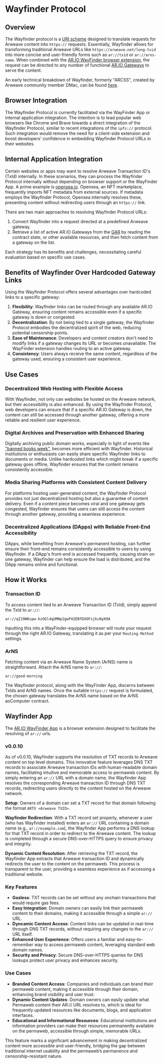 
<HeroPattern />

# Wayfinder Protocol

## Overview

The Wayfinder protocol is a [URI scheme](https://wikipedia.org/wiki/Uniform_Resource_Identifier) designed to translate requests for Arweave content into `https://` requests. Essentially, Wayfinder allows for transforming traditional Arweave URLs like `https://arweave.net/long-txid` into more concise and user-friendly forms such as `ar://txid` or `ar://arns-name`. When combined with the [AR.IO WayFinder browser extension](https://chrome.google.com/webstore/detail/ario-WayFinder/hnhmeknhajanolcoihhkkaaimapnmgil), the request can be directed to any number of functional [AR.IO Gateways](./gateways/) to serve the content.



An early technical breakdown of Wayfinder, formerly "ARCSS", created by Arweave community member DMac, can be found [here](https://hackmd.io/@DMac/r1iyjzxPs).



## Browser Integration

The Wayfinder Protocol is currently facilitated via the WayFinder App or internal application integration. The intention is to lead popular web browsers like Chrome and Brave towards a direct integration of the Wayfinder Protocol, similar to recent integrations of the `ipfs://` protocol. Such integration would remove the need for a client-side extension and boost developers' confidence in embedding Wayfinder Protocol URLs in their websites.

## Internal Application Integration

Certain websites or apps may want to resolve Arweave Transaction ID's (TxId) internally. In these scenarios, they can process the Wayfinder Protocol internally without depending on browser support or the WayFinder App. A prime example is [opensea.io](https://opensea.io). Opensea, an NFT marketplace, frequently imports NFT metadata from external sources. If metadata employs the Wayfinder Protocol, Opensea internally resolves these, presenting content without redirecting users through an `https://` link.

There are two main approaches to resolving Wayfinder Protocol URLs:

1. Convert Wayfinder into a request directed at a predefined Arweave gateway.
2. Retrieve a list of active AR.IO Gateways from the [GAR](/gateways/gateway-network#gateway-address-registry-gar) by reading the contract state, or other available resources, and then fetch content from a gateway on the list.

Each strategy has its benefits and challenges, necessitating careful evaluation based on specific use cases.

## Benefits of Wayfinder Over Hardcoded Gateway Links

Using the Wayfinder Protocol offers several advantages over hardcoded links to a specific gateway:

1. **Flexibility**: Wayfinder links can be routed through any available AR.IO Gateway, ensuring content remains accessible even if a specific gateway is down or congested.
2. **Decentralization**: By not being tied to a single gateway, the Wayfinder Protocol embodies the decentralized spirit of the web, reducing potential censorship points.
3. **Ease of Maintenance**: Developers and content creators don't need to modify links if a gateway changes its URL or becomes unavailable. The WayFinder extension handles routing to an active gateway.
4. **Consistency**: Users always receive the same content, regardless of the gateway used, ensuring a consistent user experience.

## Use Cases

### Decentralized Web Hosting with Flexible Access

With Wayfinder, not only can websites be hosted on the Arweave network, but their accessibility is also enhanced. By using the Wayfinder Protocol, web developers can ensure that if a specific AR.IO Gateway is down, the content can still be accessed through another gateway, offering a more reliable and resilient user experience.


### Digital Archives and Preservation with Enhanced Sharing

Digitally archiving public domain works, especially in light of events like ["banned books week"](https://www.youtube.com/watch?v=eMSCHXklULQ), becomes more efficient with Wayfinder. Historical institutions or enthusiasts can easily share specific Wayfinder links to documents or media. Unlike hardcoded links which might break if a specific gateway goes offline, Wayfinder ensures that the content remains consistently accessible.

### Media Sharing Platforms with Consistent Content Delivery

For platforms hosting user-generated content, the Wayfinder Protocol provides not just decentralized hosting but also a guarantee of content delivery. Even if a content piece becomes viral and one gateway gets congested, Wayfinder ensures that users can still access the content through another gateway, providing a seamless experience.

### Decentralized Applications (DApps) with Reliable Front-End Accessibility

DApps, while benefiting from Arweave's permanent hosting, can further ensure their front-end remains consistently accessible to users by using Wayfinder. If a DApp's front-end is accessed frequently, causing strain on one gateway, Wayfinder can help ensure the load is distributed, and the DApp remains online and functional.


## How it Works

### Transaction ID

To access content tied to an Arweave Transaction ID (TxId), simply append the TxId to `ar://`:

```
ar://qI19W6spw-kzOGl4qUMNp2gwFH2EBfDXOFsjkcNyK9A
```


Inputting this into a WayFinder-equipped browser will route your request through the right AR.IO Gateway, translating it as per your `Routing Method` settings.

### ArNS

Fetching content via an Arweave Name System (ArNS) name is straightforward. Attach the ArNS name to `ar://`:

```
ar://good-morning
```


The Wayfinder protocol, along with the WayFinder App, discerns between TxIds and ArNS names. Once the suitable `https://` request is formulated, the chosen gateway translates the ArNS name based on the ArNS aoComputer contract.

## Wayfinder App

The [AR.IO WayFinder App](https://chrome.google.com/webstore/detail/ario-WayFinder/hnhmeknhajanolcoihhkkaaimapnmgil) is a browser extension designed to facilitate the resolving of `ar://` urls. 

### v0.0.10

As of v0.0.10, Wayfinder supports the resolution of TXT records to Arweave content on top level domains. This innovative feature leverages DNS TXT records to associate Arweave transaction IDs with human-readable domain names, facilitating intuitive and memorable access to permaweb content. By simply entering an `ar://` URL with a domain name, the Wayfinder App resolves the corresponding Arweave transaction ID through DNS TXT records, redirecting users directly to the content hosted on the Arweave network.

**Setup**: Owners of a domain can set a TXT record for that domain following the format `ARTX <Arweave TXID>`.

<Diagram src="ar://59RvZcZuIV4uGs-GcLlhlnsD9cDqaG9HqEJCIJzcsMs" />

**Wayfinder Redirection**: With a TXT record set properly, whenever a user (who has Wayfinder installed) enters an `ar://` URL containing a domain name (e.g., `ar://example.com`), the Wayfinder App performs a DNS lookup for that TXT record in order to redirect to the Arweave content. The lookup is completed through a secure DNS-over-HTTPS query to ensure privacy and integrity.

**Dynamic Content Resolution**: After retrieving the TXT record, the Wayfinder App extracts that Arweave transaction ID and dynamically redirects the user to the content on the permaweb. This process is transparent to the user, providing a seamless experience as if accessing a traditional website.

### Key Features

- **Gasless**: TXT records can be set without any onchain transactions that would require gas fees.
- **Easy Integration**: Domain owners can easily link their permaweb content to their domains, making it accessible through a simple `ar://` URL.
- **Dyncamic Content Access**: Content links can be updated in real-time through DNS TXT records, without requiring any changes to the `ar://` URL itself.
- **Enhanced User Experience**: Offers users a familiar and easy-to-remember way to access permaweb content, leveraging standard web domain names.
- **Security and Privacy**: Secure DNS-over-HTTPS queries for DNS lookups protect user privacy and enhances security.

### Use Cases

- **Branded Content Access**: Companies and individuals can brand their permaweb content, making it accessible through their domain, enhancing brand visibility and user trust.
- **Dynamic Content Updates**: Domain owners can easily update what Permaweb content their AR:// URL resolves to, which is ideal for frequently updated resources like documents, blogs, and application interfaces.
- **Educational and Informational Resources**: Educational institutions and information providers can make their resources permanently available on the permaweb, accessible through simple, memorable URLs.

This feature marks a significant advancement in making decentralized content more accessible and user-friendly, bridging the gap between traditional internet usability and the permaweb’s permanence and censorship-resistant nature.

